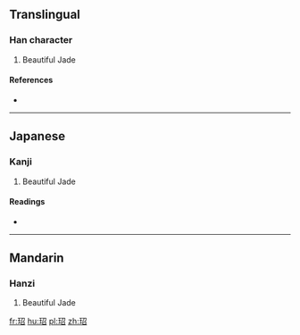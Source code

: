 ==Translingual==

===Han character===
{{Han char|rn=96|rad=玉|as=05|sn=9|four=17162|canj=MGSHR}}

# Beautiful Jade

====References====
* {{Han ref|kx=0729.090|dkj=20903|dj=1141.020|hdz=21109.040|uh=73BF|ud=29631|bh=CFD0|bd=53200}}

----

==Japanese==

===Kanji===
{{ja-kanji|grade=|rs=玉05}}

# Beautiful Jade

====Readings====
* {{ja-readings|on=[[しょう]] (shō), [[じょう]] (jō)|kun=}}

----

==Mandarin==

===Hanzi===
{{cmn-hanzi|pin=[[sháo]] ([[shao2]])|wg=shao<sup>2</sup>}}

# Beautiful Jade

[[fr:玿]]
[[hu:玿]]
[[pl:玿]]
[[zh:玿]]